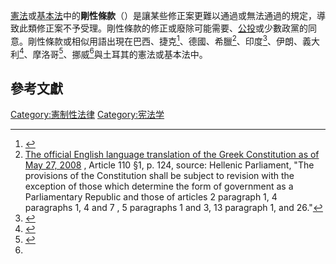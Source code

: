{{Expand language|1=en|time=2021-01-24T07:45:07+00:00}}
[[憲法|憲法]]或[[基本法|基本法]]中的'''剛性條款'''（{{lang-en|entrenched clause, entrenchment clause}}）是讓某些修正案更難以通過或無法通過的規定，導致此類修正案不予受理。剛性條款的修正或廢除可能需要{{le|超級多數決|supermajority}}、[[公投|公投]]或少數政黨的同意。剛性條款或相似用語出現在巴西、捷克<ref name=CECEE>{{cite book|title=Constitutional Evolution in Central and Eastern Europe (Studies in Modern Law and Policy)|author=Kyriaki Topidi and Alexander H. E. Morawa|isbn=978-1409403272|url=https://books.google.com/books?id=IhLKZKm7zGgC&pg=PA105|year=2010|page=105|access-date=2021-01-26|archive-date=2021-02-15|archive-url=https://web.archive.org/web/20210215192055/https://books.google.com/books?id=IhLKZKm7zGgC&pg=PA105}}</ref>、德國、希臘<ref>[http://www.hellenicparliament.gr/UserFiles/f3c70a23-7696-49db-9148-f24dce6a27c8/001-156%20aggliko.pdf The official English language translation of the Greek Constitution as of May 27, 2008] {{Wayback|url=http://www.hellenicparliament.gr/UserFiles/f3c70a23-7696-49db-9148-f24dce6a27c8/001-156%20aggliko.pdf |date=20150705085050 }}, Article 110 §1, p. 124, source: Hellenic Parliament, "The provisions of the Constitution shall be subject to revision with the exception of those which determine the form of government as a Parliamentary Republic and those of articles 2 paragraph 1, 4 paragraphs 1, 4 and 7 , 5 paragraphs 1 and 3, 13 paragraph 1, and 26."</ref>、印度<ref>{{Cite web|date=2016-07-03|title=Changes like Brexit need a super-majority|url=https://timesofindia.indiatimes.com/blogs/Swaminomics/changes-like-brexit-need-a-super-majority/|access-date=2020-08-31|website=Times of India Blog|language=en-US|archive-date=2021-01-28|archive-url=https://web.archive.org/web/20210128102707/https://timesofindia.indiatimes.com/blogs/Swaminomics/changes-like-brexit-need-a-super-majority/}}</ref>、伊朗、義大利<ref name=weakcon>{{cite book|title=Weak Constitutionalism: Democratic Legitimacy and the Question of Constituent Power (Routledge Research in Constitutional Law|author=Joel Colón-Ríos|isbn=978-0415671903|url=https://books.google.com/books?id=TqqQAzH2zxEC&pg=PA67|year=2012|page=67|access-date=2021-01-22|archive-date=2021-02-15|archive-url=https://web.archive.org/web/20210215192201/https://books.google.com/books?id=TqqQAzH2zxEC&pg=PA67}}</ref>、摩洛哥<ref name=EWC>{{cite book|title=Encyclopedia of World Constitutions|author=Gerhard Robbers|isbn=978-0816060788|url=https://books.google.com/books?id=M3A-xgf1yM4C&pg=PA626|year=2006|page=626|access-date=2021-01-26|archive-date=2021-01-07|archive-url=https://web.archive.org/web/20210107210348/https://books.google.com/books?id=M3A-xgf1yM4C&pg=PA626}}</ref>、挪威<ref name=weakcon/>與土耳其的憲法或基本法中。

==參考文獻==
{{reflist}}

[[Category:憲制性法律|Category:憲制性法律]]
[[Category:宪法学|Category:宪法学]]
{{law-stub}}
